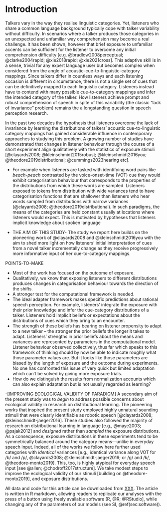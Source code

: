 <!-- Do NOT knit this document. It is part of a larger document. Instead knit the main document (my-apa-formatted-article) -->

# Introduction
Talkers vary in the way they realise linguistic categories. Yet, listeners who share a common language background typically cope with talker variability without difficulty. In scenarios where a talker produces those categories in an unexpected and unfamiliar way comprehension may become a real challenge. It has been shown, however that brief exposure to unfamiliar accents can be sufficient for the listener to overcome any initial comprehension difficulty [e.g. @bradlow2008perceptual; @clarke2004rapid; @xie2018rapid; @xie2021cross].  This adaptive skill is in a sense, trivial for any expert language user but becomes complex when considered from the angle of acoustic-cue-to-linguistic-category mappings. Since talkers differ in countless ways and each listening occasion is different in circumstance, there is not a single set of cues that can be definitively mapped to each linguistic category. Listeners instead have to contend with many possible cue-to-category mappings and infer the intended category of the talker. How listeners achieve prompt and robust comprehension of speech in spite of this variability (the classic "lack of invariance" problem) remains the a longstanding question in speech perception research.

In the past two decades the hypothesis that listeners overcome the lack of invariance by learning the distributions of talkers' acoustic cue-to-linguistic category mappings has gained considerable influence in contemporary approaches to studying this problem. A growing number of studies have demonstrated that changes in listener behaviour through the course of a short experiment align qualitatively with the statistics of exposure stimuli [@clayards2008; @kleinschmidt2015robust; @kleinschmidt2016you; @theodore2019distributional; @cummings2023hearing etc]. 

- For example when listeners are tasked with identifying word pairs like *beach-peach* contrasted by the voice-onset-time (VOT) cue they would exhibit categorisation behaviour that corresponds to the properties of the distributions from which these words are sampled. Listeners exposed to tokens from distribution with wide variances tend to have categorisation functions that are shallower than listeners who hear words sampled from distributions with narrow variances (@clayards2008; @theodore2019distributional). In such paradigms, the means of the categories are held constant usually at locations where listeners would expect. This is motivated by hypotheses that listeners implicit knowledge about spoken language


- THE AIM OF THIS STUDY-
The study we report here builds on the pioneering work of @clayards2008 and @kleinschmidt2016you with the aim to shed more light on how listeners' initial interpretation of cues from a novel talker incrementally change as they receive progressively more informative input of her cue-to-category mappings.


POINTS-TO-MAKE

  - Most of the work has focused on the outcome of exposure. 
  - Qualitatively, we know that exposing listeners to different distributions produces changes in categorisation behaviour towards the direction of the shifts. 
  - A stronger test for the computational framework is needed. 
  - The ideal adapter framework makes specific predictions about rational speech perception. For example, listeners' integrate the exposure with their prior knowledge and infer the cue-category distributions of a talker. Listeners hold implicit beliefs or expectations about the distributions of cues which they bring to an encounter. 
  - The strength of these beliefs has bearing on listener propensity to adapt to a new talker -- the stronger the prior beliefs the longer it takes to adapt. Listeners' strengths in prior beliefs about the means and variances are represented by parameters in the computational model. Listener behaviour observed collectively, thus far which speaks to this framework of thinking should by now be able to indicate roughly what those parameter values are. But it looks like those parameters are biased by the length of exposure and the outcome during experiments. No one has confronted this issue of very quick but limited adaptation which can't be solved by giving more exposure trials. 
  - How do we distinguish the results from normalization accounts which can also explain adaptation but is not usually regarded as learning?

-[IMPROVING ECOLOGICAL VALIDITY OF PARADIGM]
A secondary aim of the present study was to *begin* to address possible concerns about ecological validity in research on distributional learning. The pioneering works that inspired the present study employed highly unnatural sounding stimuli that were clearly identifiable as robotic speech [@clayards2008; @kleinschmidt-jaeger2016]. These studies also followed the majority of research on distributional learning in language [e.g., @maye2003; @pajak2012] and *designed* rather than *sampled* the exposure distributions. As a consequence, exposure distributions in these experiments tend to be symmetrically balanced around the category means---unlike in everyday speech input. Indeed, all of the works we follow here further used categories with *identical* variances [e.g., identical variance along VOT for /b/ and /p/, @clayards2008; @kleinschmidt-jaeger2016; or /g/ and /k/, @theodore-monto2019]. This, too, is highly atypical for everyday speech input [see @allen; @chodroff2017structure]. We take modest steps to improve the ecological validity of our stimuli [building on @theodore-monto2019], and exposure distributions. 

All data and code for this article can be downloaded from [XXX](OSF). <!-- TO DO: fill in URL --> The article is written in R markdown, allowing readers to replicate our analyses with the press of a button using freely available software [R, @R; @RStudio], while changing any of the parameters of our models (see SI, \@ref(sec:software)). 
